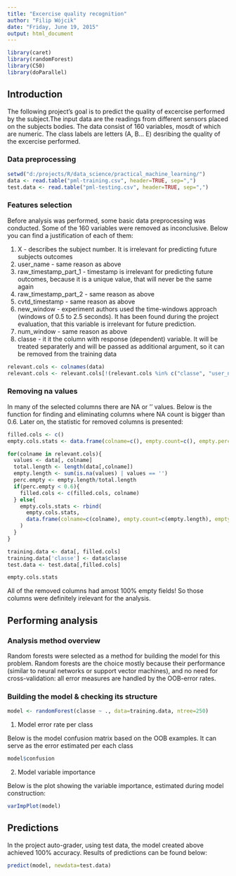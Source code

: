 ```yaml
---
title: "Excercise quality recognition"
author: "Filip Wójcik"
date: "Friday, June 19, 2015"
output: html_document
---
```


```r
library(caret)
library(randomForest)
library(C50)
library(doParallel)
```

## Introduction

The following project's goal is to predict the quality of excercise performed by the subject.The input data are the readings from different sensors placed on the subjects bodies.
The data consist of 160 variables, mosdt of which are numeric. The class labels are letters (A, B... E) desribing the quality of the excercise performed.

### Data preprocessing

```r
setwd("d:/projects/R/data_science/practical_machine_learning/")
data <- read.table("pml-training.csv", header=TRUE, sep=",")
test.data <- read.table("pml-testing.csv", header=TRUE, sep=",")

```

### Features selection

Before analysis was performed, some basic data preprocessing was conducted. Some of the 160 variables were removed as inconclusive. Below you can find a justification of each of them:

1. X - describes the subject number. It is irrelevant for predicting future subjects outcomes
2. user_name - same reason as above
3. raw_timestamp_part_1 - timestamp is irrelevant for predicting future outcomes, because it is a unique value, that will never be the same again
4. raw_timestamp_part_2 - same reason as above
5. cvtd_timestamp - same reason as above
6. new_window - experiment authors used the time-windows approach (windows of 0.5 to 2.5 seconds). It has been found during the project evaluation, that this variable is irrelevant for future prediction.
7. num_window - same reason as above
8. classe - it it the column with response (dependent) variable. It will be treated separaterly and will be passed as additional argument, so it can be removed from the training data

```r
relevant.cols <- colnames(data)
relevant.cols <- relevant.cols[!(relevant.cols %in% c("classe", "user_name", "X", "raw_timestamp_part_1",  "raw_timestamp_part_2", "cvtd_timestamp", "new_window", "num_window"))]
```

### Removing na values

In many of the selected columns there are NA or '' values. Below is the function for finding and eliminating columns where NA count is bigger than 0.6. Later on, the statistic for removed columns is presented:

```r
filled.cols <- c()
empty.cols.stats <- data.frame(colname=c(), empty.count=c(), empty.perc=c())

for(colname in relevant.cols){
  values <- data[, colname]
  total.length <- length(data[,colname])
  empty.length <- sum(is.na(values) | values == '')
  perc.empty <- empty.length/total.length
  if(perc.empty < 0.6){
    filled.cols <- c(filled.cols, colname)
  } else{
    empty.cols.stats <- rbind(
      empty.cols.stats, 
      data.frame(colname=c(colname), empty.count=c(empty.length), empty.perc=c(perc.empty))
    )
  }
}

training.data <- data[, filled.cols]
training.data['classe'] <- data$classe
test.data <- test.data[,filled.cols]

empty.cols.stats
```

All of the removed columns had amost 100% empty fields! So those columns were definitely irelevant for the analysis.

## Performing analysis

### Analysis method overview

Random forests were selected as a method for building the model for this problem. Random forests are the choice mostly because their performance (similar to neural networks or support vector machines), and no need for cross-validation: all error measures are handled by the OOB-error rates.

### Building the model & checking its structure

```r
model <- randomForest(classe ~ ., data=training.data, ntree=250)
```

1. Model error rate per class

Below is the model confusion matrix based on the OOB examples. It can serve as the error estimated per each class

```r
model$confusion
```

2. Model variable importance

Below is the plot showing the variable importance, estimated during model construction:

```r
varImpPlot(model)
```

## Predictions

In the project auto-grader, using test data, the model created above achieved 100% accuracy. Results of predictions can be found below:

```r
predict(model, newdata=test.data)
```
